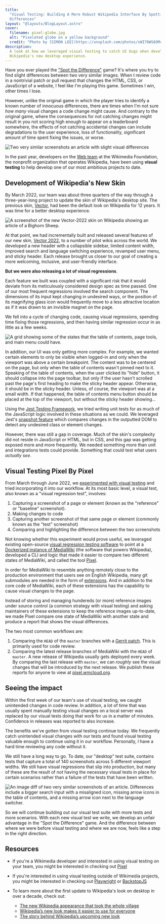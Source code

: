 ```yaml
---
title:
  "Visual Testing: Building A More Robust Wikipedia Interface By Spotting the
  Differences"
layout: "@layouts/BlogLayout.astro"
cover:
  filename: pixel-globe.jpg
  alt: "Pixelated globe on a yellow background"
  credit: "Photo by [SIMON LEE](https://unsplash.com/photos/sWI76WS6OMc)"
description:
  A look at how we leveraged visual testing to catch UI bugs when developing
  Wikipedia's new desktop experience.
---
```



Have you ever played the
["Spot the Difference"](https://en.wikipedia.org/wiki/Spot_the_difference) game?
It's where you try to find slight differences between two very similar images.
When I review code in a nontrivial patch or pull request that changes the HTML,
CSS, or JavaScript of a website, I feel like I'm playing this game. Sometimes I
win, other times I lose.

However, unlike the original game in which the player tries to identify a known
number of innocuous differences, there are times when I'm not sure _how many_
visual changes a code change might cause. And contrary to the original game,
where the consequences for not catching changes might result in you not scoring
high enough to appear on a leaderboard somewhere, the effects of not catching
accidental changes can include degradations to the user experience, loss of
functionality, significant amount of time spent fixing the issues, or worse.

<Image
  src={referenceAndTest}
  alt="Two very similar screenshots an article with slight visual differences"
  caption="Can you spot the differences between these two images? See the end of this article for the answer!"
/>

In the past year, developers on the
[Web team](https://www.mediawiki.org/wiki/Readers/Web/Team) at the Wikimedia
Foundation, the nonprofit organization that operates Wikipedia, have been using
**visual testing** to help develop one of our most ambitious projects to date.

## Development of Wikipedia's New Skin

By March 2022, our team was about three quarters of the way through a
three-year-long project to update the skin of Wikipedia's desktop site. The
previous skin, [Vector](https://www.mediawiki.org/wiki/Skin:Vector), had been
the default look on Wikipedia for 12 years. It was time for a better desktop
experience.

<Image
  src={vector2022}
  alt="A screenshot of the new Vector-2022 skin on Wikipedia showing an article of a Bighorn Sheep."
  caption="The biggest update to Wikipedia's desktop look in over a decade - Vector-2022"
/>

At that point, we had incrementally built and released several features of our
new skin, [Vector 2022](https://www.mediawiki.org/wiki/Skin:Vector/2022), to a
number of pilot wikis across the world. We developed a new header with a
collapsible sidebar, limited content width, improved search and language
switching experience, revamped user menu, and sticky header. Each release
brought us closer to our goal of creating a more welcoming, inclusive, and
user-friendly interface.

**But we were also releasing a lot of visual regressions**.

Each feature we built was coupled with a significant risk that it would deviate
from its meticulously considered design spec as time passed. One of our most
frequent regressions involved the search component. The dimensions of its input
kept changing in undesired ways, or the position of its magnifying glass icon
would frequently move to a less attractive location as if it was drawn to an
invisible magnet on the page.

We fell into a cycle of changing code, causing visual regressions, spending time
fixing those regressions, and then having similar regression occur in as little
as a few weeks.

<Image
  src={complexStates}
  alt="A grid showing some of the states that the table of contents, page tools, and main menu could have."
  caption="A grid showing some of the states that the table of contents, page tools, and main menu could have."
/>

In addition, our UI was only getting more complex. For example, we wanted
certain elements to only be visible when logged-in and only when the viewport
was above a certain breakpoint. The content was to be centered on the page, but
only when the table of contents wasn't pinned next to it. Speaking of the table
of contents, when the user clicked its "hide" button, it should collapse into
the page toolbar, but only if the user hasn't scrolled past the page's first
heading to make the sticky header appear. Otherwise, it should be in the sticky
header. Unless, of course, the viewport was at a small width. If that happened,
the table of contents menu button should be placed at the top of the viewport,
but without the sticky header showing...

Using the [Jest Testing Framework](https://jestjs.io/), we tried writing unit
tests for as much of the JavaScript logic involved in these situations as we
could. We leveraged Jest's
[snapshot feature](https://jestjs.io/docs/snapshot-testing#:~:text=Snapshot%20tests%20are%20a%20very,file%20stored%20alongside%20the%20test.)
which compares changes in the outputted DOM to detect any undesired class or
element changes.

However, there was still a gap in coverage. Much of the skin's complexity did
not reside in JavaScript or HTML, but in CSS, and this gap was getting exposed
more and more frequently. We needed something more than unit and integrations
tests could provide. Something that could test what users _actually see_.

## Visual Testing Pixel By Pixel

From March through June 2022, we
[experimented with visual testing](https://phabricator.wikimedia.org/T302246)
and tried incorporating it into our workflow. At its most basic level, a visual
test, also known as a "visual regression test", involves:

1. Capturing a screenshot of a page or element (known as the "reference" or
   "baseline" screenshot).
2. Making changes to code
3. Capturing another screenshot of that same page or element (commonly known as
   the "test" screenshot)
4. Comparing and highlighting the difference between the two screenshots

Not knowing whether this experiment would prove useful, we leveraged existing
open-source
[visual regression testing software](https://github.com/garris/BackstopJS) to
point at a
[Dockerized instance of MediaWiki](https://www.mediawiki.org/wiki/MediaWiki-Docker)
(the software that powers Wikipedia), developed a CLI and logic that made it
easier to compare two different states of MediaWiki, and called the tool
[Pixel](https://github.com/wikimedia/pixel).

In order for MediaWiki to resemble anything remotely close to the production
environment that users see on English Wikipedia, many git submodules are needed
in the form of [extensions](https://www.mediawiki.org/wiki/Manual:Extensions).
And in addition to the core code of MediaWiki, each of these extensions has the
capability to cause visual changes to the page.

Instead of storing and managing hundereds (or more) reference images under
source control (a common strategy with visual testing) and asking maintainers of
these extensions to keep the reference images up-to-date, we made Pixel compare
one state of MediaWiki with another state and produce a report that shows the
visual differences.

The two most common workflows are:

1. Comparing the `HEAD` of the `master` branches with a
   [Gerrit patch](https://gerrit.wikimedia.org/). This is primarily used for
   code review.
2. Comparing the latest release branches of MediaWiki with the `HEAD` of
   `master`. A new release of Wikipedia usually gets deployed every week. By
   comparing the last release with `master`, we can _roughly_ see the visual
   changes that will be introduced by the next release. We publish these reports
   for anyone to view at [pixel.wmcloud.org](https://pixel.wmcloud.org/).

## Seeing the impact

Within the first week of our team's use of visual testing, we caught unintended
changes in code review. In addition, a lot of time that was usually spent
manually testing visual changes on a local server was replaced by our visual
tests doing that work for us in a matter of minutes. Confidence in releases was
reported to also increase.

The benefits we've gotten from visual testing continue today. We frequently
catch unintended visual changes with our tests and found visual testing valuable
enough to continue using it in our workflow. Personally, I have a hard time
reviewing any code without it.

We still have a long way to go. To date, our "desktop" test suite, contains
tests that capture a total of 140 screenshots across 5 different viewport
widths. We still have visual regressions that slip into production, but many of
these are the result of _not_ having the necessary visual tests in place for
certain scenarios rather than a failure of the tests that have been written.

<Image
  src={testDiff}
  alt="An image diff of two very similar screenshots of an article. Differences include a bigger search input with a misaligned icon, missing arrow icons in the table of contents, and a missing arrow icon next to the language switcher."
  caption="Highlighted in pink, there are three visual regressions from the set of images shown in the introduction of this article."
/>

So we will continue building out our visual test suite with more tests and more
scenarios. With each new visual test we write, we develop an unfair advantage in
the "Spot the Difference" game. And the difference between where we were before
visual testing and where we are now, feels like a step in the right direction.

## Resources

- If you're a Wikimedia developer and interested in using visual testing on your
  team, you might be interested in checking out
  [Pixel](https://github.com/wikimedia/pixel)

- If you're interested in using visual testing outside of Wikimedia projects,
  you might be interested in checking out [Playwright](https://playwright.dev/)
  or [BackstopJS](https://github.com/garris/BackstopJS)

- To learn more about the first update to Wikipedia's look on desktop in over a
  decade, check out:
  - [The new Wikipedia appearance that took the whole village](https://jdlrobson.com/posts/2023-01-17_the-new-wikipedia-appearance-that-took-a-whole-village)
  - [Wikipedia’s new look makes it easier to use for everyone](https://diff.wikimedia.org/2023/01/18/wikipedias-new-look-makes-it-easier-to-use-for-everyone/)
  - [The story behind Wikipedia’s upcoming new look](https://diff.wikimedia.org/2021/08/12/the-story-behind-wikipedias-upcoming-new-look/)
